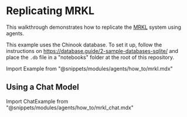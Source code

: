 # Replicating MRKL

This walkthrough demonstrates how to replicate the [MRKL](https://arxiv.org/pdf/2205.00445.pdf) system using agents.

This example uses the Chinook database.
To set it up, follow the instructions on https://database.guide/2-sample-databases-sqlite/ and place the `.db` file in a "notebooks" folder at the root of this repository.

Import Example from "@snippets/modules/agents/how_to/mrkl.mdx"

<Example/>

## Using a Chat Model

Import ChatExample from "@snippets/modules/agents/how_to/mrkl_chat.mdx"

<ChatExample/>
